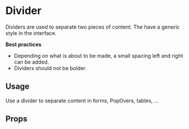<!--- Divider.stories.mdx --->


<Meta
  title="Design System/Atoms/Divider"
  component={Divider}
/>

# Divider

Dividers are used to separate two pieces of content. The have a generic style in the interface. 

**Best practices**

- Depending on what is about to be made, a small spacing left and right can be added.
- Dividers should not be bolder.

## Usage

Use a divider to separate content in forms, PopOvers, tables, ...

<Canvas>
  <Story name="base">
    <Box padding={8}>
      <Divider />
    </Box>
  </Story>
</Canvas>

## Props

<ArgsTable of={Divider} />

